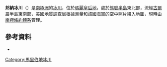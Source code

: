 {{Coord|74|28|S|110|40|W|source:GNIS|display=title}}

'''邦納冰川'''（{{lang-en|Bunner Glacier}}）是[[南極洲|南極洲]]的[[冰川|冰川]]，位於[[瑪麗皇后地|瑪麗皇后地]]，處於[[熊號半島|熊號半島]]東北部，流經[[古爾農半島|古爾農半島]]東南部，[[美國地質調查局|美國地質調查局]]根據測量和該國海軍的空中照片繪入地圖，現時由[[南極條約體系|南極條約體系]]管理。

==參考資料==
* {{usgs-gazetteer|id=2149}}

{{DEFAULTSORT:Bunner Glacier}}
[[Category:馬里伯地冰川|Category:馬里伯地冰川]]


{{MarieByrdLand-geo-stub}}